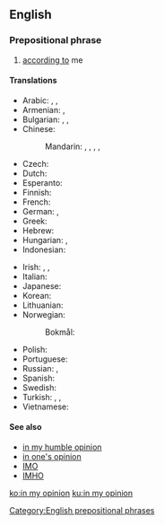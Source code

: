 ==English==

===Prepositional phrase===
{{en-PP|[[in]] [[my]] [[opinion]]}}

# [[according to]] me

====Translations====
{{trans-top|according to me}}
* Arabic: {{t|ar|في رأيي|tr=fi raa'i}}, {{t|ar|لرأي|tr=li-raa'i}}, {{t|ar|فِي ظَنِّي|sc=Arab}}
* Armenian: {{t|hy|իմ կարծիքով|sc=Armn}}, {{t|hy|ըստ իս|sc=Armn}}
* Bulgarian: {{t|bg|според мен|sc=Cyrl}}, {{t|bg|по мое мнение|sc=Cyrl}}, {{t|bg|по моему|sc=Cyrl}}
* Chinese:
*: Mandarin: {{t+|cmn|對我來說|sc=Hani}}, {{t|cmn|对我来说|tr=duì wǒ lái shuō|sc=Hani}}, {{t+|cmn|依我看|tr=yī wǒ kàn|sc=Hani}}, {{t|cmn|在我看來|sc=Hani}}, {{t|cmn|在我看来|tr=zài wǒ kàn lái|sc=Hani}}
* Czech: {{t|cs|podle mého mínění}}
* Dutch: {{t|nl|naar mijn mening}}
* Esperanto: {{t|eo|miaopinie}}
* Finnish: {{t|fi|([[minun]]) [[mielestäni]]}}
* French: {{t+|fr|à mon avis}}
* German: {{t|de|meiner Meinung nach}}, {{t|de|meines Erachtens}}
* Greek: {{t|el|κατά τη γνώμη μου|tr=kata ti gnomi mu|sc=Grek}}
* Hebrew: {{t|he|לדעתי|tr=leda'atí|sc=Hebr}}
* Hungarian: {{t|hu|véleményem szerint}}, {{t|hu|szerintem}}
* Indonesian: {{t|id|menurut pendapat saya}}
{{trans-mid}}
* Irish: {{t|ga|dar liom}}, {{t|ga|dar liomsa}} {{qualifier|emphatic}}, {{t|ga|is dóigh liom}}
* Italian: {{t|it|secondo me}}
* Japanese: {{t|ja|私見では|tr=しけんでは, shiken dewa}}
* Korean: {{t|ko|내 생각엔|sc=Kore}}
* Lithuanian: {{t|lt|mano nuomone}}
* Norwegian:
*: Bokmål: {{t|nb|etter min mening}}
* Polish: {{t-check|pl|[[mój|moim]] [[zdanie]]m}} <!-- was "[[mój|moim]] [[zdanie]]m" - assumed sum-of-parts; if an idiom, remove the wikilinks to the individual words. see [[User:Kephir/gadgets/xte#Translation_fixing]] -->
* Portuguese: {{t|pt|na minha opinião}}
* Russian: {{t+|ru|по-моему|tr=po-mójemu}}, {{t|ru|по моему мнению|tr=po mojemú mnéniju}}
* Spanish: {{t|es|en mi opinión}}
* Swedish: {{t|sv|i min mening}}
* Turkish: {{t+|tr|bence}}, {{t|tr|bana göre}}, {{t|tr|fikrimce}}
* Vietnamese: {{t-needed|vi}}
{{trans-bottom}}

====See also====
* [[in my humble opinion]]
* [[in one's opinion]]
* [[IMO]]
* [[IMHO]]

[[Category:English prepositional phrases]]

[[ko:in my opinion]]
[[ku:in my opinion]]